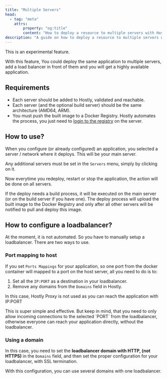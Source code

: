 ```yaml
---
title: "Multiple Servers"
head:
  - tag: "meta"
    attrs:
        property: "og:title"
        content: "How to deploy a resource to multiple servers with Hostly"
description: "A guide on how to deploy a resource to multiple servers with Hostly"
---
```



<Aside type="caution">This is an experimental feature.</Aside>

With this feature, You could deploy the same application to multiple servers, add a load balancer in front of them and you will get a highly available application.

## Requirements

- Each server should be added to Hostly, validated and reachable.
- Each server (and the optional build server) should be the same architecture (AMD64, ARM).
- You must push the built image to a Docker Registry. Hostly automates the process, you just need to [login to the registry](/docs/knowledge-base/docker/registry#docker-credentials) on the server.

## How to use?

When you configure (or already configured) an application, you selected a server / network where it deploys. This will be your main server.

Any additional servers must be set in the `Servers` menu, simply by clicking on it.

Now everytime you redeploy, restart or stop the application, the action will be done on all servers.

If the deploy needs a build process, it will be executed on the main server (or on the build server if you have one). The deploy process will upload the built image to the Docker Registry and only after all other servers will be notified to pull and deploy this image.

## How to configure a loadbalancer?

At the moment, it is not automated. So you have to manually setup a loadbalancer. There are two ways to use.

### Port mapping to host

If you set `Ports Mappings` for your application, so one port from the docker container will mapped to a port on the host server, all you need to do is to:

1. Set all the `IP:PORT` as a destination in your loadbalancer.
2. Remove any domains from the `Domains` field in Hostly.

In this case, Hostly Proxy is not used as you can reach the application with IP:PORT

<Aside type="tip">
  This is super simple and effective. But keep in mind, that you need to only
  allow incoming connections to the selected `PORT` from the loadbalancer,
  otherwise everyone can reach your application directly, without the
  loadbalancer.
</Aside>

### Using a domain

In this case, you need to set the **loadbalancer domain with HTTP, (not HTTPS)** in the `Domains` field, and then set the proper configuration for your loadbalancer, with SSL termination.

With this configuration, you can use several domains with one loadbalancer.
